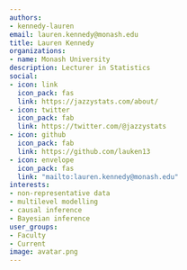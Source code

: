 ```yaml
---
authors:
- kennedy-lauren
email: lauren.kennedy@monash.edu
title: Lauren Kennedy
organizations:
- name: Monash University
description: Lecturer in Statistics
social:
- icon: link
  icon_pack: fas
  link: https://jazzystats.com/about/
- icon: twitter
  icon_pack: fab
  link: https://twitter.com/@jazzystats
- icon: github
  icon_pack: fab
  link: https://github.com/lauken13
- icon: envelope
  icon_pack: fas
  link: "mailto:lauren.kennedy@monash.edu"
interests:
- non-representative data
- multilevel modelling
- causal inference
- Bayesian inference
user_groups:
- Faculty
- Current
image: avatar.png
---
```

